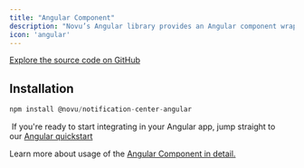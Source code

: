```yaml
---
title: "Angular Component"
description: "Novu’s Angular library provides an Angular component wrapper over the Notification Center Web that you can use to integrate the notification center into your Angular application. "
icon: 'angular'
---
```



[Explore the source code on GitHub](https://github.com/novuhq/novu/tree/next/packages/notification-center-angular)


## Installation

```js
npm install @novu/notification-center-angular
```

<Tip> If you're ready to start integrating in your Angular app, jump straight to our [Angular quickstart](/quickstarts/angular)</Tip>

Learn more about usage of the [Angular Component in detail.](/notification-center/client/angular)



